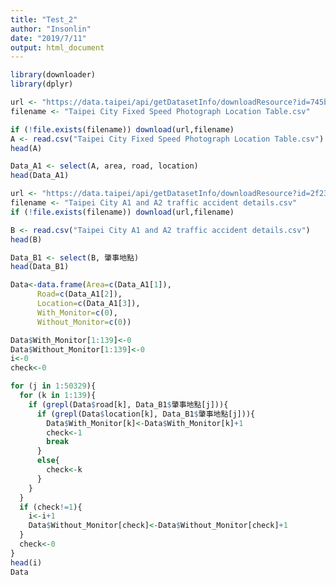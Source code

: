 ---
title: "Test_2"
author: "Insonlin"
date: "2019/7/11"
output: html_document
---

```{r}
library(downloader)
library(dplyr)
```

```{r}
url <- "https://data.taipei/api/getDatasetInfo/downloadResource?id=745b8808-061f-4f5b-9a62-da1590c049a9&rid=5012e8ba-5ace-4821-8482-ee07c147fd0a"
filename <- "Taipei City Fixed Speed Photograph Location Table.csv"
```

```{r}
if (!file.exists(filename)) download(url,filename)
A <- read.csv("Taipei City Fixed Speed Photograph Location Table.csv")
head(A)
```

```{r}
Data_A1 <- select(A, area, road, location)
head(Data_A1)
```

```{r}
url <- "https://data.taipei/api/getDatasetInfo/downloadResource?id=2f238b4f-1b27-4085-93e9-d684ef0e2735&rid=ea731a84-e4a1-4523-b981-b733beddbc1f"
filename <- "Taipei City A1 and A2 traffic accident details.csv"
if (!file.exists(filename)) download(url,filename)
```

```{r}
B <- read.csv("Taipei City A1 and A2 traffic accident details.csv")
head(B)
```

```{r}
Data_B1 <- select(B, 肇事地點)
head(Data_B1)
```

```{r}
Data<-data.frame(Area=c(Data_A1[1]), 
      Road=c(Data_A1[2]), 
      Location=c(Data_A1[3]), 
      With_Monitor=c(0),
      Without_Monitor=c(0))

Data$With_Monitor[1:139]<-0
Data$Without_Monitor[1:139]<-0
i<-0
check<-0

for (j in 1:50329){
  for (k in 1:139){
    if (grepl(Data$road[k], Data_B1$肇事地點[j])){
      if (grepl(Data$location[k], Data_B1$肇事地點[j])){
        Data$With_Monitor[k]<-Data$With_Monitor[k]+1
        check<-1
        break
      }
      else{
        check<-k
      }
    }
  }
  if (check!=1){
    i<-i+1
    Data$Without_Monitor[check]<-Data$Without_Monitor[check]+1
  }
  check<-0
}
head(i)
Data
```